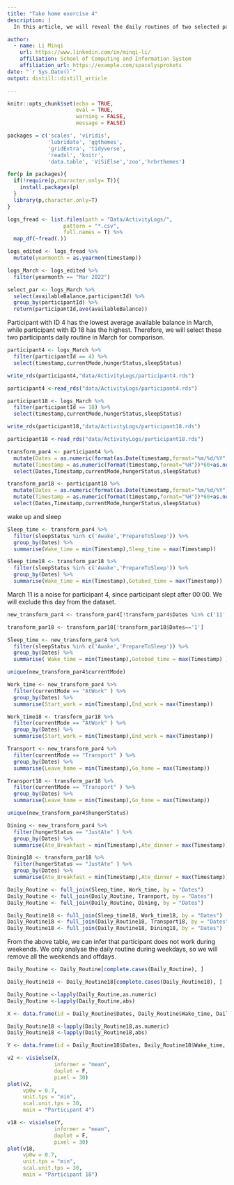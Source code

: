 ```yaml
---
title: "Take home exercise 4"
description: |
  In this article, we will reveal the daily routines of two selected participant of the city of Engagement, Ohio USA. To address the purpose of this take-home exercise, I will be using ViSIElse and other appropriate visual analytics methods.

author:
  - name: Li Minqi 
    url: https://www.linkedin.com/in/minqi-li/
    affiliation: School of Computing and Information System
    affiliation_url: https://example.com/spacelysprokets
date: "`r Sys.Date()`"
output: distill::distill_article

---
```


```r
knitr::opts_chunk$set(echo = TRUE,
                      eval = TRUE,
                      warning = FALSE,
                      message = FALSE)
```

```r
packages = c('scales', 'viridis', 
             'lubridate', 'ggthemes', 
             'gridExtra', 'tidyverse', 
             'readxl', 'knitr',
             'data.table', 'ViSiElse','zoo','hrbrthemes')

for(p in packages){
  if(!require(p,character.only= T)){
    install.packages(p)
  }
  library(p,character.only=T)
}
```

```r
logs_fread <- list.files(path = "Data/ActivityLogs/",
                  pattern = "*.csv", 
                  full.names = T) %>% 
  map_df(~fread(.))
```

```r
logs_edited <- logs_fread %>%
  mutate(yearmonth = as.yearmon(timestamp))
```

```r
logs_March <- logs_edited %>%
  filter(yearmonth == "Mar 2022")
```


```r
select_par <- logs_March %>%
  select(availableBalance,participantId) %>%
  group_by(participantId) %>%
  return(participantId,ave(availableBalance))
```

Participant with ID 4 has the lowest average available balance in March, while participant with ID 18 has the highest. Therefore, we will select these two participants daily routine in March for comparison. 

```r
participant4 <- logs_March %>%
  filter(participantId == 4) %>%
  select(timestamp,currentMode,hungerStatus,sleepStatus)
```

```r
write_rds(participant4,"data/ActivityLogs/participant4.rds")
```

```r
participant4 <-read_rds("data/ActivityLogs/participant4.rds")
```

```r
participant18 <- logs_March %>%
  filter(participantId == 18) %>%
  select(timestamp,currentMode,hungerStatus,sleepStatus)
```

```r
write_rds(participant18,"data/ActivityLogs/participant18.rds")
```

```r
participant18 <-read_rds("data/ActivityLogs/participant18.rds")
```

```r
transform_par4 <- participant4 %>%
  mutate(Dates = as.numeric(format(as.Date(timestamp,format="%m/%d/%Y"), format = "%d"))) %>%
  mutate(Timestamp = as.numeric(format(timestamp,format="%H"))*60+as.numeric(format(timestamp,format="%M"))) %>%
  select(Dates,Timestamp,currentMode,hungerStatus,sleepStatus)
```

```r
transform_par18 <- participant18 %>%
  mutate(Dates = as.numeric(format(as.Date(timestamp,format="%m/%d/%Y"), format = "%d"))) %>%
  mutate(Timestamp = as.numeric(format(timestamp,format="%H"))*60+as.numeric(format(timestamp,format="%M"))) %>%
  select(Dates,Timestamp,currentMode,hungerStatus,sleepStatus)
```

wake up and sleep

```r
Sleep_time <- transform_par4 %>%
  filter(sleepStatus %in% c('Awake','PrepareToSleep')) %>%
  group_by(Dates) %>%
  summarise(Wake_time = min(Timestamp),Sleep_time = max(Timestamp))
```

```r
Sleep_time18 <- transform_par18 %>%
  filter(sleepStatus %in% c('Awake','PrepareToSleep')) %>%
  group_by(Dates) %>%
  summarise(Wake_time = min(Timestamp),Gotobed_time = max(Timestamp))
```

March 11 is a noise for participant 4, since participant slept after 00:00. We will exclude this day from the dataset.

```r
new_transform_par4 <- transform_par4[!transform_par4$Dates %in% c('11','1')]
```

```r
transform_par18 <- transform_par18[!transform_par18$Dates=='1']
```

```r
Sleep_time <- new_transform_par4 %>%
  filter(sleepStatus %in% c('Awake','PrepareToSleep')) %>%
  group_by(Dates) %>%
  summarise( Wake_time = min(Timestamp),Gotobed_time = max(Timestamp) )
```

```r
unique(new_transform_par4$currentMode)
```

```r
Work_time <- new_transform_par4 %>%
  filter(currentMode == "AtWork" ) %>%
  group_by(Dates) %>%
  summarise(Start_work = min(Timestamp),End_work = max(Timestamp))
```

```r
Work_time18 <- transform_par18 %>%
  filter(currentMode == "AtWork" ) %>%
  group_by(Dates) %>%
  summarise(Start_work = min(Timestamp),End_work = max(Timestamp))
```

```r
Transport <- new_transform_par4 %>%
  filter(currentMode == "Transport" ) %>%
  group_by(Dates) %>%
  summarise(Leave_home = min(Timestamp),Go_home = max(Timestamp))
```

```r
Transport18 <- transform_par18 %>%
  filter(currentMode == "Transport" ) %>%
  group_by(Dates) %>%
  summarise(Leave_home = min(Timestamp),Go_home = max(Timestamp))
```

```r
unique(new_transform_par4$hungerStatus)
```

```r
Dining <- new_transform_par4 %>%
  filter(hungerStatus == "JustAte" ) %>%
  group_by(Dates) %>%
  summarise(Ate_Breakfast = min(Timestamp),Ate_dinner = max(Timestamp))
```

```r
Dining18 <- transform_par18 %>%
  filter(hungerStatus == "JustAte" ) %>%
  group_by(Dates) %>%
  summarise(Ate_Breakfast = min(Timestamp),Ate_dinner = max(Timestamp))
```


```r
Daily_Routine <- full_join(Sleep_time, Work_time, by = "Dates")
Daily_Routine <- full_join(Daily_Routine, Transport, by = "Dates")
Daily_Routine <- full_join(Daily_Routine, Dining, by = "Dates")
```

```r
Daily_Routine18 <- full_join(Sleep_time18, Work_time18, by = "Dates")
Daily_Routine18 <- full_join(Daily_Routine18, Transport18, by = "Dates")
Daily_Routine18 <- full_join(Daily_Routine18, Dining18, by = "Dates")
```

From the above table, we can infer that participant does not work during weekends. We only analyse the daily routine during weekdays, so we will remove all the weekends and offdays. 

```r
Daily_Routine <- Daily_Routine[complete.cases(Daily_Routine), ]
```

```r
Daily_Routine18 <- Daily_Routine18[complete.cases(Daily_Routine18), ]
```


```r
Daily_Routine <-lapply(Daily_Routine,as.numeric)
Daily_Routine <-lapply(Daily_Routine,abs)

X <- data.frame(id = Daily_Routine$Dates, Daily_Routine$Wake_time, Daily_Routine$Ate_Breakfast,Daily_Routine$Start_work,Daily_Routine$Leave_home,Daily_Routine$End_work,Daily_Routine$Go_home,Daily_Routine$Ate_dinner,Daily_Routine$Gotobed_time)

```

```r
Daily_Routine18 <-lapply(Daily_Routine18,as.numeric)
Daily_Routine18 <-lapply(Daily_Routine18,abs)

Y <- data.frame(id = Daily_Routine18$Dates, Daily_Routine18$Wake_time, Daily_Routine18$Ate_Breakfast,Daily_Routine18$Start_work,Daily_Routine18$Leave_home,Daily_Routine18$End_work,Daily_Routine18$Go_home,Daily_Routine18$Ate_dinner,Daily_Routine18$Gotobed_time)

```

```r
v2 <- visielse(X, 
               informer = "mean", 
               doplot = F, 
               pixel = 30)
plot(v2, 
     vp0w = 0.7, 
     unit.tps = "min", 
     scal.unit.tps = 30, 
     main = "Participant 4")
```

```r
v18 <- visielse(Y, 
               informer = "mean", 
               doplot = F, 
               pixel = 30)
plot(v18, 
     vp0w = 0.7, 
     unit.tps = "min", 
     scal.unit.tps = 30, 
     main = "Participant 18")
```